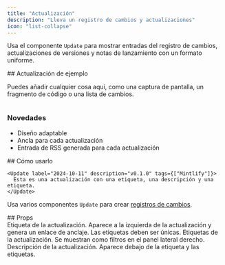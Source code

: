 ```yaml
---
title: "Actualización"
description: "Lleva un registro de cambios y actualizaciones"
icon: "list-collapse"
---
```


Usa el componente `Update` para mostrar entradas del registro de cambios, actualizaciones de versiones y notas de lanzamiento con un formato uniforme.

<Update label="Ejemplo" description="v0.1.1">
  ## Actualización de ejemplo

  Puedes añadir cualquier cosa aquí, como una captura de pantalla, un fragmento de código o una lista de cambios.

  <Frame>
    <img className="block" src="https://mintlify-assets.b-cdn.net/hero-light.png" alt="" />
  </Frame>

  ### Novedades

  * Diseño adaptable
  * Ancla para cada actualización
  * Entrada de RSS generada para cada actualización
</Update>

<div id="how-to-use">
  ## Cómo usarlo
</div>

```mdx Ejemplo de actualización
<Update label="2024-10-11" description="v0.1.0" tags={["Mintlify"]}>
  Esta es una actualización con una etiqueta, una descripción y una etiqueta.
</Update>
```

Usa varios componentes `Update` para crear [registros de cambios](/es/guides/changelogs).

<div id="props">
  ## Props
</div>

<ResponseField name="label" type="string" required>
  Etiqueta de la actualización. Aparece a la izquierda de la actualización y genera un enlace de anclaje. Las etiquetas deben ser únicas.
</ResponseField>

<ResponseField name="tags" type="string[]">
  Etiquetas de la actualización. Se muestran como filtros en el panel lateral derecho.
</ResponseField>

<ResponseField name="description" type="string">
  Descripción de la actualización. Aparece debajo de la etiqueta y las etiquetas.
</ResponseField>

